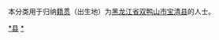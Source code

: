 {{Catnav|頁面分類|各種主題的頁面分類|依中国各省来作的分类|各地中国人|黑龙江人|双鸭山人}}
{{Catnav|頁面分類|人物|各國人物|中国人|各地中国人|黑龙江人|双鸭山人}}

本分类用于归纳[[籍贯|籍贯]]（出生地）为[[黑龙江省|黑龙江省]][[双鸭山市|双鸭山市]][[宝清县|宝清县]]的人士。

[[Category:双鸭山人|*县]]
[[Category:宝清县|*]]
